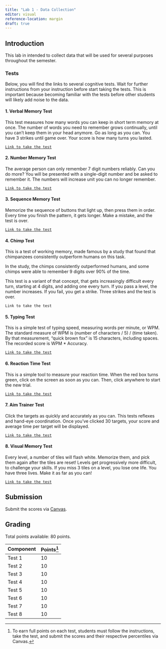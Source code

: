 ```yaml
---
title: "Lab 1 - Data Collection"
editor: visual
reference-location: margin
draft: true
---
```


## Introduction

This lab in intended to collect data that will be used for several purposes throughout the semester.

### Tests

Below, you will find the links to several cognitive tests. Wait for further instructions from your instruction before start taking the tests. This is important because becoming familiar with the tests before other students will likely add noise to the data.

#### 1. Verbal Memory Test

This test measures how many words you can keep in short term memory at once. The number of words you need to remember grows continually, until you can't keep them in your head anymore. Go as long as you can. You have 3 strikes until game over. Your score is how many turns you lasted.

[`Link to take the test`](https://humanbenchmark.com/tests/verbal-memory)

#### 2. Number Memory Test

The average person can only remember 7 digit numbers reliably. Can you do more? You will be presented with a single-digit number and be asked to remember it. The numbers will increase unit you can no longer remember.

[`Link to take the test`](https://humanbenchmark.com/tests/number-memory)

#### 3. Sequence Memory Test

Memorize the sequence of buttons that light up, then press them in order. Every time you finish the pattern, it gets longer. Make a mistake, and the test is over.

[`Link to take the test`](https://humanbenchmark.com/tests/sequence)

#### 4. Chimp Test

This is a test of working memory, made famous by a study that found that chimpanzees consistently outperform humans on this task.

In the study, the chimps consistently outperformed humans, and some chimps were able to remember 9 digits over 90% of the time.

This test is a variant of that concept, that gets increasingly difficult every turn, starting at 4 digits, and adding one every turn. If you pass a level, the number increases. If you fail, you get a strike. Three strikes and the test is over.

`Link to take the test`

#### 5. Typing Test

This is a simple test of typing speed, measuring words per minute, or WPM. The standard measure of WPM is (number of characters / 5) / (time taken). By that measurement, "quick brown fox" is 15 characters, including spaces. The recorded score is WPM \* Accuracy.

[`Link to take the test`](https://humanbenchmark.com/tests/typing)

#### 6. Reaction Time Test

This is a simple tool to measure your reaction time. When the red box turns green, click on the screen as soon as you can. Then, click anywhere to start the new trial.

[`Link to take the test`](https://humanbenchmark.com/tests/reactiontime)

#### 7. Aim Trainer Test

Click the targets as quickly and accurately as you can. This tests reflexes and hand-eye coordination. Once you've clicked 30 targets, your score and average time per target will be displayed.

[`Link to take the test`](https://humanbenchmark.com/tests/aim)

#### 8. Visual Memory Test

Every level, a number of tiles will flash white. Memorize them, and pick them again after the tiles are reset! Levels get progressively more difficult, to challenge your skills. If you miss 3 tiles on a level, you lose one life. You have three lives. Make it as far as you can!

[`Link to take the test`](https://humanbenchmark.com/tests/memory)

## Submission

Submit the scores via [Canvas](canvas.csun.edu).

## Grading

Total points available: 80 points.

| Component | Points[^1] |
|-----------|------------|
| Test 1    | 10         |
| Test 2    | 10         |
| Test 3    | 10         |
| Test 4    | 10         |
| Test 5    | 10         |
| Test 6    | 10         |
| Test 7    | 10         |
| Test 8    | 10         |

[^1]: To earn full points on each test, students must follow the instructions, take the test, and submit the scores and their respective percentiles via Canvas.
